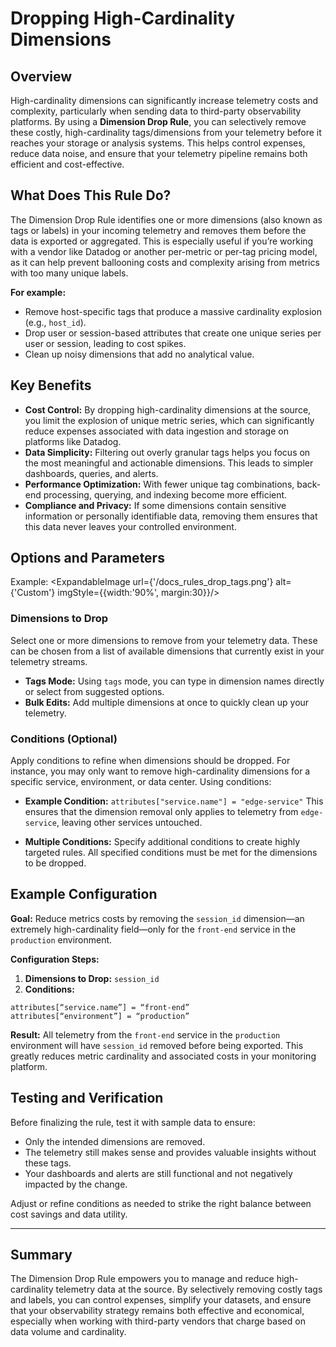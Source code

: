 
# Dropping High-Cardinality Dimensions

## Overview

High-cardinality dimensions can significantly increase telemetry costs and complexity, particularly when sending data to third-party observability platforms. By using a **Dimension Drop Rule**, you can selectively remove these costly, high-cardinality tags/dimensions from your telemetry before it reaches your storage or analysis systems. This helps control expenses, reduce data noise, and ensure that your telemetry pipeline remains both efficient and cost-effective.

## What Does This Rule Do?

The Dimension Drop Rule identifies one or more dimensions (also known as tags or labels) in your incoming telemetry and removes them before the data is exported or aggregated. This is especially useful if you’re working with a vendor like Datadog or another per-metric or per-tag pricing model, as it can help prevent ballooning costs and complexity arising from metrics with too many unique labels.

**For example:**
- Remove host-specific tags that produce a massive cardinality explosion (e.g., `host_id`).
- Drop user or session-based attributes that create one unique series per user or session, leading to cost spikes.
- Clean up noisy dimensions that add no analytical value.

## Key Benefits

- **Cost Control:** By dropping high-cardinality dimensions at the source, you limit the explosion of unique metric series, which can significantly reduce expenses associated with data ingestion and storage on platforms like Datadog.
- **Data Simplicity:** Filtering out overly granular tags helps you focus on the most meaningful and actionable dimensions. This leads to simpler dashboards, queries, and alerts.
- **Performance Optimization:** With fewer unique tag combinations, back-end processing, querying, and indexing become more efficient.
- **Compliance and Privacy:** If some dimensions contain sensitive information or personally identifiable data, removing them ensures that this data never leaves your controlled environment.

## Options and Parameters
Example:
<ExpandableImage url={'/docs_rules_drop_tags.png'} alt={'Custom'} imgStyle={{width:'90%', margin:30}}/>

### Dimensions to Drop

Select one or more dimensions to remove from your telemetry data. These can be chosen from a list of available dimensions that currently exist in your telemetry streams.

- **Tags Mode:** Using `tags` mode, you can type in dimension names directly or select from suggested options.
- **Bulk Edits:** Add multiple dimensions at once to quickly clean up your telemetry.

### Conditions (Optional)

Apply conditions to refine when dimensions should be dropped. For instance, you may only want to remove high-cardinality dimensions for a specific service, environment, or data center. Using conditions:

- **Example Condition:** `attributes["service.name"] = "edge-service"`
This ensures that the dimension removal only applies to telemetry from `edge-service`, leaving other services untouched.

- **Multiple Conditions:** Specify additional conditions to create highly targeted rules. All specified conditions must be met for the dimensions to be dropped.

## Example Configuration

**Goal:** Reduce metrics costs by removing the `session_id` dimension—an extremely high-cardinality field—only for the `front-end` service in the `production` environment.

**Configuration Steps:**
1. **Dimensions to Drop:**
`session_id`
2. **Conditions:**
```ottl
attributes[“service.name”] = “front-end”
attributes[“environment”] = “production”
```

**Result:** All telemetry from the `front-end` service in the `production` environment will have `session_id` removed before being exported. This greatly reduces metric cardinality and associated costs in your monitoring platform.

## Testing and Verification

Before finalizing the rule, test it with sample data to ensure:
- Only the intended dimensions are removed.
- The telemetry still makes sense and provides valuable insights without these tags.
- Your dashboards and alerts are still functional and not negatively impacted by the change.

Adjust or refine conditions as needed to strike the right balance between cost savings and data utility.

---


## Summary

The Dimension Drop Rule empowers you to manage and reduce high-cardinality telemetry data at the source. By selectively removing costly tags and labels, you can control expenses, simplify your datasets, and ensure that your observability strategy remains both effective and economical, especially when working with third-party vendors that charge based on data volume and cardinality.